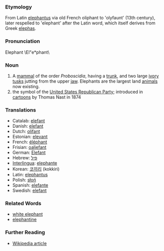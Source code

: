 ===Etymology===
From Latin [[elephantus]] via old French oliphant to 'olyfaunt' (13th century), later respelled to 'elephant' after the Latin word, which itself derives from Greek [[elephas]].
===Pronunciation===
Elephant \El"e*phant\
===Noun===
#A [[mammal]] of the order ''Proboscidia'', having a [[trunk]], and two large [[ivory]] [[tusks]] jutting from the upper [[jaw]].  Elephants are the largest land [[animal]]s now existing.
# the symbol of the [[United States Republican Party]]; introduced in [[cartoon]]s by Thomas Nast in 1874

===Translations===
*Catalab: [[elefant]]
*Danish: [[elefant]]
*Dutch: [[olifant]]
*Estonian: [[elevant]]
*French: [[éléphant]]
*Frisian: [[oaljefant]]
*German: [[Elefant]]
*Hebrew: [[פיל]]
*[[Interlingua]]: [[elephante]]
*Korean: [[코끼리]] (kokkiri)
*Latin: [[elephantus]]
*Polish: [[słoń]] 
*Spanish: [[elefante]]
*Swedish: [[elefant]]

===Related Words===
*[[white elephant]]
*[[elephantine]]

===Further Reading===
*[[en:elephant|Wikipedia article]]
